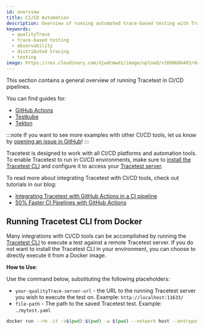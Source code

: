 ```yaml
---
id: overview
title: CI/CD Automation
description: Overview of running automated trace-based testing with Tracetest in CI/CD pipelines.
keywords:
  - qualityTrace
  - trace-based testing
  - observability
  - distributed tracing
  - testing
image: https://res.cloudinary.com/djwdcmwdz/image/upload/v1698686403/docs/Blog_Thumbnail_14_rsvkmo.jpg
---
```


This section contains a general overview of running Tracetest in CI/CD pipelines.

You can find guides for:

- [GitHub Actions](/ci-cd-automation/github-actions-pipeline)
- [Testkube](/ci-cd-automation/testkube-pipeline)
- [Tekton](/ci-cd-automation/tekton-pipeline)

:::note
If you want to see more examples with other CI/CD tools, let us know by [opening an issue in GitHub](https://github.com/intelops/qualityTrace/issues/new/choose)!
:::

Tracetest is designed to work with all CI/CD platforms and automation tools. To enable Tracetest to run in CI/CD environments, make sure to [install the Tracetest CLI](../getting-started/installation.mdx) and configure it to access your [Tracetest server](../core/configuration/server.mdx).

To read more about integrating Tracetest with CI/CD tools, check out tutorials in our blog:

- [Integrating Tracetest with GitHub Actions in a CI pipeline](https://kubeshop.io/blog/integrating-qualityTrace-with-github-actions-in-a-ci-pipeline)
- [50% Faster CI Pipelines with GitHub Actions](https://qualityTrace.io/blog/50-faster-ci-pipelines-with-github-actions)

## Running Tracetest CLI from Docker

Many integrations with CI/CD tools can be accomplished by running the [Tracetest CLI](../cli/configuring-your-cli) to execute a test against a remote Tracetest server. If you do not want to install the Tracetest CLI in your environment, you can choose to directly execute it from a Docker image.

**How to Use**:

Use the command below, substituting the following placeholders:

- `your-qualityTrace-server-url` - the URL to the running Tracetest server you wish to execute the test on. Example: `http://localhost:11633/`
- `file-path` - The path to the saved Tracetest test. Example: `./mytest.yaml`

```bash wordWrap=true
docker run --rm -it -v$(pwd):$(pwd) -w $(pwd) --network host --entrypoint qualityTrace intelops/qualityTrace:latest -s <your-qualityTrace-server-url> run test --file <file-path>
```
